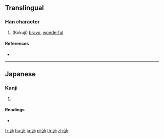 {{character info/new}}
==Translingual==

===Han character===
{{Han char|rn=162|rad=辵|as=09|sn=13|four=|canj=YJBJ}}

# (Kokuji) [[bravo]], [[wonderful]]

====References====
* {{Han ref|kx=1262.201|dkj=39030|dj=1756.140|hdz=63856.041|uh=9056|ud=36950}}

----

==Japanese==

===Kanji===
{{ja-kanji|grade=|rs=辵09}}

# {{defn|lang=ja|sort=辵09}}

====Readings====
* {{ja-readings|on=|kun=[[あっぱれ]] (appare)|nanori=}}

[[fr:遖]]
[[hu:遖]]
[[ja:遖]]
[[pl:遖]]
[[th:遖]]
[[zh:遖]]